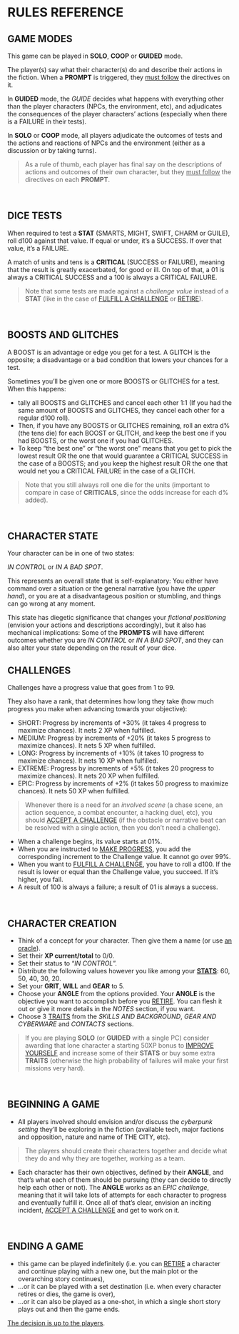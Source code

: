 # RULES REFERENCE

## GAME MODES
This game can be played in **SOLO**, **COOP** or **GUIDED** mode.

The player(s) say what their character(s) do and describe their actions in the fiction. When a **PROMPT** is triggered, they <u>must follow</u> the directives on it.

In **GUIDED** mode, the *GUIDE* decides what happens with everything other than the player characters (NPCs, the environment, etc), and adjudicates the consequences of the player characters’ actions (especially when there is a <span class="reddish bold">FAILURE</span> in their tests).

In **SOLO** or **COOP** mode, all players adjudicate the outcomes of tests and the actions and reactions of NPCs and the environment (either as a discussion or by taking turns).

> As a rule of thumb, each player has final say on the descriptions of actions and outcomes of their own character, but they <u>must follow</u> the directives on each **PROMPT**.
<br/>

## DICE TESTS

When required to test a **STAT** (<span class="stat">SMARTS, MIGHT, SWIFT, CHARM </span><span>or</span> <span class="stat">GUILE</span>), roll d100 against that value. If equal or under, it’s a <span class="blueish bold">SUCCESS</span>. If over that value, it’s a <span class="reddish bold">FAILURE</span>.

A match of units and tens is a **CRITICAL** (<span class="blueish bold">SUCCESS</span> or <span class="reddish bold">FAILURE</span>), meaning that the result is greatly exacerbated, for good or ill. On top of that, a 01 is always a <span class="blueish bold">CRITICAL SUCCESS</span> and a 100 is always a <span class="reddish bold">CRITICAL FAILURE</span>.

> Note that some tests are made against a *challenge value* instead of a **STAT** (like in the case of [FULFILL A CHALLENGE](/prompts/challenge-prompts#fulfill-a-challenge) or [RETIRE](/prompts/fate-prompts#retire)).
<br/>

## BOOSTS AND GLITCHES
A <span class="boost">BOOST</span> is an advantage or edge you get for a test.  A <span class="glitch" data-text="GLITCH">GLITCH</span> is the opposite; a disadvantage or a bad condition that lowers your chances for a test.

Sometimes you’ll be given one or more <span class="boost">BOOSTS</span> or <span class="glitch" data-text="GLITCHES">GLITCHES</span> for a test. When this happens:
- tally all <span class="boost">BOOSTS</span> and <span class="glitch" data-text="GLITCHES">GLITCHES</span> and cancel each other 1:1 (If you had the same amount of <span class="boost">BOOSTS</span> and <span class="glitch" data-text="GLITCHES">GLITCHES</span>, they cancel each other for a regular d100 roll).
- Then, if you have any <span class="boost">BOOSTS</span> or <span class="glitch" data-text="GLITCHES">GLITCHES</span> remaining, roll an extra d% (the tens die) for each <span class="boost">BOOST</span> or <span class="glitch" data-text="GLITCH">GLITCH</span>, and keep the best one if you had <span class="boost">BOOSTS</span>, or the worst one if you had <span class="glitch" data-text="GLITCHES">GLITCHES</span>.
- To keep “the best one” or “the worst one” means that you get to pick the lowest result OR the one that would guarantee a <span class="blueish bold">CRITICAL SUCCESS</span> in the case of a <span class="boost">BOOSTS</span>; and you keep the highest result OR the one that would net you a <span class="reddish bold">CRITICAL FAILURE</span> in the case of a <span class="glitch" data-text="GLITCH">GLITCH</span>.

> Note that you still always roll one die for the units (important to compare in case of **CRITICALS**, since the odds increase for each d% added).
<br/>

## CHARACTER STATE
Your character can be in one of two states:

*<span class="blueish bold">IN CONTROL</span>* or *<span class="reddish bold">IN A BAD SPOT</span>*.

This represents an overall state that is self-explanatory: You either have command over a situation or the general narrative (you have *the upper hand*), or you are at a disadvantageous position or stumbling, and things can go wrong at any moment.

This state has diegetic significance that changes your *fictional positioning* (envision your actions and descriptions accordingly), but it also has mechanical implications: Some of the **PROMPTS** will have different outcomes whether you are *IN CONTROL* or *IN A BAD SPOT*, and they can also alter your state depending on the result of your dice.
<br/>

## CHALLENGES
Challenges have a progress value that goes from 1 to 99.

They also have a rank, that determines how long they take (how much progress you make when advancing towards your objective):

- <span class="blueish bold">SHORT</span>: Progress by increments of <span class="blueish bold">+30%</span> (it takes 4 progress to maximize chances). It nets 2 XP when fulfilled.
- <span class="blueish bold">MEDIUM</span>: Progress by increments of <span class="blueish bold">+20%</span> (it takes 5 progress to maximize chances). It nets 5 XP when fulfilled.
- <span class="blueish bold">LONG</span>: Progress by increments of <span class="blueish bold">+10%</span> (it takes 10 progress to maximize chances). It nets 10 XP when fulfilled.
- <span class="blueish bold">EXTREME</span>: Progress by increments of <span class="blueish bold">+5%</span> (it takes 20 progress to maximize chances). It nets 20 XP when fulfilled.
- <span class="blueish bold">EPIC</span>: Progress by increments of <span class="blueish bold">+2%</span> (it takes 50 progress to maximize chances). It nets 50 XP when fulfilled.

> Whenever there is a need for an *involved scene* (a chase scene, an action sequence, a combat encounter, a hacking duel, etc), you should [ACCEPT A CHALLENGE](/prompts/challenge-prompts#accept-a-challenge) (if the obstacle or narrative beat can be resolved with a single action, then you don’t need a challenge).

- When a challenge begins, its value starts at 01%.
- When you are instructed to [MAKE PROGRESS](/prompts/challenge-prompts#make-progress), you add the corresponding increment to the Challenge value.  It cannot go over 99%.
- When you want to [FULFILL A CHALLENGE](/prompts/challenge-prompts#fulfill-a-challenge), you have to roll a d100. If the result is lower or equal than the Challenge value, you succeed. If it’s higher, you fail. 
- A result of 100 is always a failure; a result of 01 is always a success.

<br/>

## CHARACTER CREATION 
- Think of a concept for your character. Then give them a name (or use [an oracle](/oracles/character-oracles#name)).
- Set their **XP current/total** to 0/0.
- Set their status to “*IN CONTROL*”.
- Distribute the following values however you like among your [**STATS**](/character-stats): 60, 50, 40, 30, 20.
- Set your **GRIT**, **WILL** and **GEAR** to 5.
- Choose your **ANGLE** from the options provided. Your **ANGLE** is the objective you want to accomplish before you [RETIRE](/prompts/fate-prompts#retire). You can flesh it out or give it more details in the *NOTES* section, if you want.
- Choose 3 [TRAITS](/character-traits) from the *SKILLS AND BACKGROUND*, *GEAR AND CYBERWARE* and *CONTACTS* sections.

> If you are playing **SOLO** (or **GUIDED** with a single PC) consider awarding that lone character a starting 50XP bonus to [IMPROVE YOURSELF](/prompts/fate-prompts#improve-yourself) and increase some of their **STATS** or buy some extra **TRAITS** (otherwise the high probability of failures will make your first missions very hard).
<br/>

## BEGINNING A GAME
- All players involved should envision and/or discuss the *cyberpunk setting* they’ll be exploring in the fiction (available tech, major factions and opposition, nature and name of THE CITY, etc).

> The players should create their characters together and decide what they do and why they are together, working as a team.

- Each character has their own objectives, defined by their **ANGLE**, and that’s what each of them should be pursuing (they can decide to directly help each other or not). The **ANGLE** works as an *EPIC challenge*, meaning that it will take lots of attempts for each character to progress and eventually fulfill it.  Once all of that’s clear, envision an inciting incident, [ACCEPT A CHALLENGE](/prompts/challenge-prompts#accept-a-challenge) and get to work on it.
<br/>

## ENDING A GAME 
- this game can be played <span class="blueish bold">indefinitely</span> (i.e. you can [RETIRE](/prompts/fate-prompts#retire) a character and continue playing with a new one, but the main plot or the overarching story continues),
- ...or it can be played with <span class="blueish bold">a set destination</span> (i.e. when every character retires or dies, the game is over),
- ...or it can also be played <span class="blueish bold">as a one-shot</span>, in which a single short story plays out and then the game ends.

<u>The decision is up to the players</u>.
<br/>
<br/>
<br/>